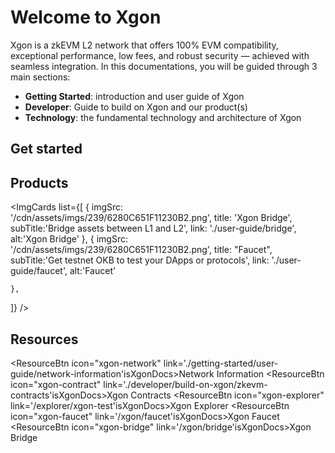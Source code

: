 # Welcome to Xgon
Xgon is a zkEVM L2 network that offers 100% EVM compatibility, exceptional performance, low fees, and robust security — achieved with seamless integration. 
In this documentations, you will be guided through 3 main sections:
- **Getting Started**: introduction and user guide of Xgon
- **Developer**: Guide to build on Xgon and our product(s)
- **Technology**: the fundamental technology and architecture of Xgon

## Get started
<Card mainTitle="What is Xgon" subTitle='Explore how Xgon scales Ethereum' link="./introduction"/>
<Card mainTitle="Build on Xgon" subTitle='Quickstart guide to start building on Xgon' link="../developer/build-on-xgon/quickstart"/>
<Card mainTitle="Deploy smart contract" subTitle='Guide to deploy smart contracts with Truffle, Hardhart and Foundry' link="../developer/smart-contract/deploy-using-truffle"/>

## Products
<ImgCards
  list={[
    {
      imgSrc: '/cdn/assets/imgs/239/6280C651F11230B2.png',
      title: 'Xgon Bridge',
      subTitle:'Bridge assets between L1 and L2',
      link: './user-guide/bridge',
      alt:'Xgon Bridge'
    },
    {
      imgSrc: '/cdn/assets/imgs/239/6280C651F11230B2.png',
      title: "Faucet",
      subTitle:'Get testnet OKB to test your DApps or protocols',
      link: './user-guide/faucet',
      alt:'Faucet'

    },
]}
/>

## Resources
<ResourceBtn icon="xgon-network" link='./getting-started/user-guide/network-information'isXgonDocs>Network Information</ResourceBtn>
<ResourceBtn icon="xgon-contract" link='./developer/build-on-xgon/zkevm-contracts'isXgonDocs>Xgon Contracts</ResourceBtn>
<ResourceBtn icon="xgon-explorer" link='/explorer/xgon-test'isXgonDocs>Xgon Explorer</ResourceBtn>
<ResourceBtn icon="xgon-faucet" link='/xgon/faucet'isXgonDocs>Xgon Faucet</ResourceBtn>
<ResourceBtn icon="xgon-bridge" link='/xgon/bridge'isXgonDocs>Xgon Bridge</ResourceBtn>